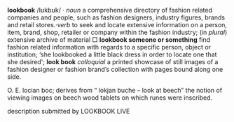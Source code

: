 '''lookbook''' /lʊkbʊk/ · ''noun'' a comprehensive directory of fashion related companies and people, such as fashion designers, industry figures, brands and retail stores.·'' verb'' to seek and locate extensive information on a person, item, brand, shop, retailer or company within the fashion industry; (in ''plural'') extensive archive of material □ '''lookbook someone or something''' find fashion related information with regards to a specific person, object or institution; ‘she lookbooked a little black dress in order to locate one  that she desired'; '''look book''' ''colloquial'' a printed showcase of still images of a fashion designer or fashion brand’s collection with pages bound along one side.

O. E. locian boc; derives from “ lokjan buche – look at beech” the notion of viewing images on beech wood tablets on which runes were inscribed.

description submitted by LOOKBOOK LIVE